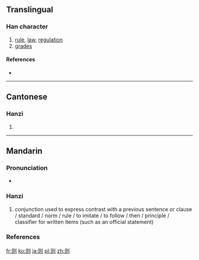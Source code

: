 {{also|則}}
==Translingual==

===Han character===
{{Han char|rn=18|rad=刀|as=04|sn=6|four=|canj=月人中弓 (BOLN)|ids=⿰[[贝]][[刂]]}}

# [[rule]], [[law]], [[regulation]]
# [[grades]]

====References====
* {{Han ref|kx=0137.301|hdz=10326.050|uh=5219|ud=21017}}

----

==Cantonese==

===Hanzi===
{{yue-hanzi|jyut=|y=jak1|tra=則}}

# {{defn|lang=yue|sort=刀04}}

----

==Mandarin==

===Pronunciation===
* {{audio|Zh-zé.ogg|Audio|lang=cmn}}

===Hanzi===
{{cmn-hanzi|tra=則|pin=[[zé]] ([[ze2]])|wg=tse<sup>2</sup>}}

# conjunction used to express contrast with a previous sentence or clause / standard / norm / rule / to imitate / to follow / then / principle / classifier for written items (such as an official statement)

===References===
{{R:CC-CEDICT}}

[[fr:则]]
[[ko:则]]
[[ja:则]]
[[pl:则]]
[[zh:则]]